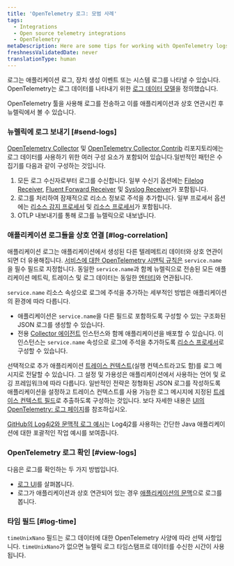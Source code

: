 ```yaml
---
title: 'OpenTelemetry 로그: 모범 사례'
tags:
  - Integrations
  - Open source telemetry integrations
  - OpenTelemetry
metaDescription: Here are some tips for working with OpenTelemetry logs and New Relic.
freshnessValidatedDate: never
translationType: human
---
```


로그는 애플리케이션 로그, 장치 생성 이벤트 또는 시스템 로그를 나타낼 수 있습니다. OpenTelemetry는 로그 데이터를 나타내기 위한 [로그 데이터 모델](https://github.com/open-telemetry/opentelemetry-specification/blob/main/specification/logs/data-model.md)을 정의했습니다.

OpenTelemetry 툴을 사용해 로그를 전송하고 이를 애플리케이션과 상호 연관시킨 후 뉴렐릭에서 볼 수 있습니다.

### 뉴렐릭에 로그 보내기 [#send-logs]

[OpenTelemetry Collector](https://github.com/open-telemetry/opentelemetry-collector) 및 [OpenTelemetry Collector Contrib](https://github.com/open-telemetry/opentelemetry-collector-contrib) 리포지토리에는 로그 데이터를 사용하기 위한 여러 구성 요소가 포함되어 있습니다.일반적인 패턴은 수집기를 다음과 같이 구성하는 것입니다.

1. 모든 로그 수신자로부터 로그를 수신합니다. 일부 수신기 옵션에는 [Filelog Receiver](https://github.com/open-telemetry/opentelemetry-collector-contrib/tree/main/receiver/filelogreceiver), [Fluent Forward Receiver](https://github.com/open-telemetry/opentelemetry-collector-contrib/tree/main/receiver/fluentforwardreceiver) 및 [Syslog Receiver](https://github.com/open-telemetry/opentelemetry-collector-contrib/tree/main/receiver/syslogreceiver)가 포함됩니다.
2. 로그를 처리하여 잠재적으로 리소스 정보로 주석을 추가합니다. 일부 프로세서 옵션에는 [리소스 감지 프로세서](https://github.com/open-telemetry/opentelemetry-collector-contrib/tree/main/processor/resourcedetectionprocessor) 및 [리소스 프로세서](https://github.com/open-telemetry/opentelemetry-collector-contrib/blob/main/processor/resourceprocessor/README.md)가 포함됩니다.
3. OTLP 내보내기를 통해 로그를 뉴렐릭으로 내보냅니다.

### 애플리케이션 로그들을 상호 연결 [#log-correlation]

애플리케이션 로그는 애플리케이션에서 생성된 다른 텔레메트리 데이터와 상호 연관이 되면 더 유용해집니다. [서비스에 대한 OpenTelemetry 시맨틱 규칙은](https://github.com/open-telemetry/semantic-conventions/blob/main/docs/README.md) `service.name`을 필수 필드로 지정합니다. 동일한 `service.name`과 함께 뉴렐릭으로 전송된 모든 애플리케이션 메트릭, 트레이스 및 로그 데이터는 동일한 [엔터티](/docs/new-relic-one/use-new-relic-one/core-concepts/what-entity-new-relic)와 연관됩니다.

`service.name` 리소스 속성으로 로그에 주석을 추가하는 세부적인 방법은 애플리케이션의 환경에 따라 다릅니다.

* 애플리케이션은 `service.name`을 다른 필드로 포함하도록 구성할 수 있는 구조화된 JSON 로그를 생성할 수 있습니다.
* 전용 [Collector 에이전트](https://opentelemetry.io/docs/collector/getting-started/#agent) 인스턴스와 함께 애플리케이션을 배포할 수 있습니다. 이 인스턴스는 `service.name` 속성으로 로그에 주석을 추가하도록 [리소스 프로세서](https://github.com/open-telemetry/opentelemetry-specification/tree/main/specification/resource)로 구성할 수 있습니다.

선택적으로 추가 애플리케이션 [트레이스 컨텍스트](https://github.com/open-telemetry/opentelemetry-specification/tree/main/specification/trace/sdk_exporters)(실행 컨텍스트라고도 함)를 로그 메시지로 전달할 수 있습니다. 그 설정 및 가용성은 애플리케이션에서 사용하는 언어 및 로깅 프레임워크에 따라 다릅니다. 일반적인 전략은 정형화된 JSON 로그를 작성하도록 애플리케이션을 설정하고 트레이스 컨텍스트를 사용 가능한 로그 메시지에 지정된 [트레이스 컨텍스트 필드](https://github.com/open-telemetry/opentelemetry-specification/blob/main/specification/logs/data-model.md#trace-context-fields)로 추출하도록 구성하는 것입니다. 보다 자세한 내용은 [UI의 OpenTelemetry: 로그 페이지](/docs/more-integrations/open-source-telemetry-integrations/opentelemetry/view-your-data/opentelemetry-logs-page)를 참조하십시오.

[GitHub의 Log4j2와 문맥적 로그 예시](https://github.com/newrelic/newrelic-opentelemetry-examples/tree/main/other-examples/java/logs-in-context-log4j2)는 Log4j2를 사용하는 간단한 Java 애플리케이션에 대한 포괄적인 작업 예시를 보여줍니다.

### OpenTelemetry 로그 확인 [#view-logs]

다음은 로그를 확인하는 두 가지 방법입니다.

* [로그 UI](/docs/logs/log-management/ui-data/use-logs-ui/)를 살펴봅니다.
* 로그가 애플리케이션과 상호 연관되어 있는 경우 [애플리케이션의 문맥](/docs/integrations/open-source-telemetry-integrations/opentelemetry/view-your-opentelemetry-data-new-relic#logs)으로 로그를 봅니다.

### 타임 필드 [#log-time]

`timeUnixNano` 필드는 로그 데이터에 대한 OpenTelemetry 사양에 따라 선택 사항입니다. `timeUnixNano`가 없으면 뉴렐릭 로그 타임스탬프로 데이터를 수신한 시간이 사용됩니다.